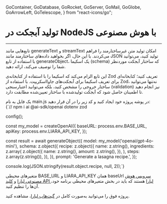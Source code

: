 
  GoContainer,
  GoDatabase,
  GoRocket,
  GoServer,
  GoMail,
  GoGlobe,
  GoArrowLeft,
  GoTelescope,
} from "react-icons/go";


 <Layout>
<Head>
<title>مستندات تولید آبجکت در NodeJS با AI - لیارا</title>
<meta property="og:title" content="مستندات خدمات رایانش ابری لیارا" />
<meta property="og:description" content="مستندات مربوط به آشنایی با نحوه تولید آبجکت در NodeJS با سرویس هوش مصنوعی لیارا"  />
<meta property="og:image" content="https://media.liara.ir/logos/liara-poster.jpg" />
</Head>


# تولید آبجکت در NodeJS با هوش مصنوعی
<hr className="mb-2" />

تابع‌هایی مانند <Important>generateText</Important> و <Important>streamText</Important> امکان تولید متن غیرساختارمند را فراهم می‌کردند. با این حال، اگر بخواهید داده‌های ساختارمند مانند JSON تولید کنید، می‌توانید با استفاده از تابع <Important>generateObject</Important>، یک اسکیما (schema) که ساختار آبجکت موردنظر شما را توصیف می‌کند، ارائه دهید.
<div className="h-2" />

این تابع الزام می‌کند که اسکیما را با استفاده از کتابخانه‌ی <Important>Zod</Important> تعریف کنید؛ کتابخانه‌ای برای تعریف اسکیما برای آبجکت‌های جاوااسکریپت. با استفاده از <Important>Zod</Important>، نه‌تنها می‌توانید ساختار خروجی را مشخص کنید، بلکه می‌توانید اعتبارسنجی (validation) نیز انجام دهید تا اطمینان حاصل شود که آبجکت تولیدشده با ساختار تعیین‌شده مطابقت دارد.

<div className="h-2" />
یک فایل به نام <Important>main.js</Important> در پوشه پروژه خود ایجاد کنید و کد زیر را در آن قرار دهید:

<div className="h-2" />
<div dir='ltr'>
    <Highlight className="js">
        {`// npm i ai @ai-sdk/openai dotenv zod 


config();

const my_model = createOpenAI({
  baseURL: process.env.BASE_URL,
  apiKey: process.env.LIARA_API_KEY,
});


const result = await generateObject({
  model: my_model('openai/gpt-4o-mini'),
  schema: z.object({
    recipe: z.object({
      name: z.string(),
      ingredients: z.array(
        z.object({
          name: z.string(),
          amount: z.string(),
        }),
      ),
      steps: z.array(z.string()),
    }),
  }),
  prompt: 'Generate a lasagna recipe.',
});

console.log(JSON.stringify(result.object.recipe, null, 2));`}
    </Highlight>
</div>
<div className="h-2" />
<div className="h-2" />
<Alert variant="info">
<p>
متغیرهای محیطی <Important>BASE_URL</Important> و <Important>LIARA_API_KEY</Important> همان baseUrl <a href="https://liara.ir/products/ai/" className="text-[#2196f3]">سرویس هوش مصنوعی لیارا</a> و <a href="/references/api/about/#api-access-key" className="text-[#2196f3]">کلید API لیارا</a> هستند که باید در بخش متغیرهای محیطی برنامه خود، آن‌ها را تنظیم کنید. 
</p>
</Alert>
<Alert variant="success">
<p>
پروژه فوق را می‌توانید به‌صورت کامل در <a href="https://github.com/liara-cloud/ai-sdk-examples/tree/master/NodeJS/generate-object" className="text-[#2196f3]">گیت‌هاب لیارا</a>، مشاهده کنید. 
</p>
</Alert>


</Layout>